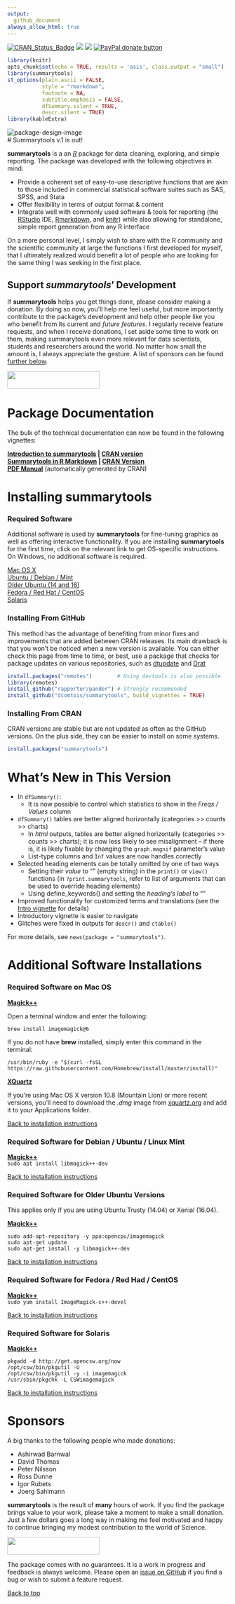 ```yaml
---
output: 
  github_document
always_allow_html: true
---
```


<!-- # summarytools <a href='https://github.com/dcomtois/summarytools'><img src='img/logo.png' align="right" height="145" /></a> -->

<!-- badges -->

[![CRAN\_Status\_Badge](http://www.r-pkg.org/badges/version/summarytools)](https://cran.r-project.org/package=summarytools)
[![](http://cranlogs.r-pkg.org/badges/summarytools)](http://cran.rstudio.com/web/packages/summarytools/index.html)
[![](http://cranlogs.r-pkg.org/badges/grand-total/summarytools)](http://cran.rstudio.com/web/packages/summarytools/index.html)
<span class="badge-paypal"><a href="https://www.paypal.com/cgi-bin/webscr?cmd=_donations&business=HMN3QJR7UMT7S&item_name=Help+scientists,+data+scientists+and+analysts+around+the+globe&currency_code=CAD&source=url" title="Donate to this project using Paypal"><img src="https://img.shields.io/badge/PayPal-Donate-blue" alt="PayPal donate button" /></a></span>

```r
library(knitr)
opts_chunk$set(echo = TRUE, results = 'asis', class.output = "small")
library(summarytools)
st_options(plain.ascii = FALSE,
           style = "rmarkdown",
           footnote = NA,
           subtitle.emphasis = FALSE,
           dfSummary.silent = TRUE,
           descr.silent = TRUE)
library(kableExtra)
```


![package-design-image](img/summarytools-tabletop.png)
<a id="op"></a>  
# Summarytools v.1 is out!

**summarytools** is a an [*R*](https://www.r-project.org) package for data
cleaning, exploring, and simple reporting. The package was developed with 
the following objectives in mind:

 - Provide a coherent set of easy-to-use descriptive functions that are
   akin to those included in commercial statistical software suites such as
   SAS, SPSS, and Stata 
 - Offer flexibility in terms of output format & content  
 - Integrate well with commonly used software & tools for reporting
   (the [RStudio](https://www.rstudio.com/products/rstudio/) IDE,
   [Rmarkdown](https://rmarkdown.rstudio.com/), and 
   [knitr](https://yihui.org/knitr/)) while also allowing for standalone,
   simple report generation from any R interface

On a more personal level, I simply wish to share with the R community and
the scientific community at large the functions I first developed for myself,
that I ultimately realized would benefit a lot of people who are looking for
the same thing I was seeking in the first place. 

## Support *summarytools*' Development 

If **summarytools** helps you get things done, please consider making a 
donation. By doing so now, you'll help me feel useful, but more importantly
contribute to the package's development and help other people like you 
who benefit from its current and *future features*. I regularly receive feature
requests, and when I receive donations, I set aside some time to work on them,
making summarytools even more relevant for data scientists, students
and researchers around the world. No matter how small the amount is,
I always appreciate the gesture. A list of sponsors can be found [further 
below](#sponsors).

<a href="https://www.paypal.com/cgi-bin/webscr?cmd=_donations&business=HMN3QJR7UMT7S&item_name=Help+scientists,+data+scientists+and+analysts+around+the+globe&currency_code=CAD&source=url"><img width=210 height=40 src="img/paypal-blue.svg"></a>

# Package Documentation 

The bulk of the technical documentation can now be found in the following
vignettes:

**[Introduction to summarytools](https://htmlpreview.github.io/?https://github.com/dcomtois/summarytools/blob/master/vignettes/Introduction.html)  |  [CRAN version](https://cran.r-project.org/web/packages/summarytools/vignettes/Introduction.html)**  
**[Summarytools in R Markdown](https://htmlpreview.github.io/?https://github.com/dcomtois/summarytools/blob/master/vignettes/summarytools-in-rmarkdown.html)  |  [CRAN Version](https://cran.r-project.org/web/packages/summarytools/vignettes/summarytools-in-rmarkdown.html)**  
**[PDF Manual](https://cran.r-project.org/web/packages/summarytools/summarytools.pdf)** (automatically generated by CRAN)  

# Installing summarytools

### Required Software

Additional software is used by **summarytools** for fine-tuning
graphics as well as offering interactive functionality. If you are installing
**summarytools** for the first time, click on the relevant link to get
OS-specific instructions. On Windows, no additional software is
required.

<a href="#required-mac-os">Mac OS X</a>  
<a href="#required-debian">Ubuntu / Debian / Mint</a>  
<a href="#required--older-ubuntu">Older Ubuntu (14 and 16)</a>  
<a href="#required-fedora">Fedora / Red Hat / CentOS</a>  
<a href="#required-solaris">Solaris</a>  

### Installing From GitHub

This method has the advantage of benefiting from  minor fixes and improvements
that are added between CRAN releases. Its main drawback is that you won't be
noticed when a new version is available. You can either check this page
from time to time, or best, use a package that checks for package updates
on various repositories, such as [dtupdate](https://github.com/hrbrmstr/dtupdate)
and [Drat](https://dirk.eddelbuettel.com/code/drat.html) 

```r
install.packages("remotes")        # Using devtools is also possible
library(remotes)
install_github("rapporter/pander") # Strongly recommended
install_github("dcomtois/summarytools", build_vignettes = TRUE)
```

### Installing From CRAN

CRAN versions are stable but are not updated as often as the GitHub versions.
On the plus side, they can be easier to install on some systems.

```r
install.packages("summarytools")
```

# What's New in This Version 

 - In `dfSummary()`:  
   + It is now possible to control which statistics to show in the
     *Freqs / Values* column 
 - `dfSummary()` tables are better aligned horizontally (categories >> counts >>
   charts)  
   + In *html* outputs, tables are better aligned horizontally (categories >>
     counts >> charts); it is now less likely to see misalignment -- if there
     is, it is likely fixable by changing the `graph.magnif` parameter's value 
   + List-type columns and `Inf` values are now handles correctly 
 - Selected heading elements can be totally omitted by one of two ways 
   + Setting their *value* to "" (empty string) in the `print()` or
     `view()` functions (in `?print.summarytools`, refer to list of arguments
     that can be used to override heading elements)  
   + Using define_keywords() and setting the *heading's label* to ""  
 - Improved functionality for customized terms and translations (see the
  [Intro vignette](https://cran.r-project.org/web/packages/summarytools/vignettes/Introduction.html) for details)  
 - Introductory vignette is easier to navigate  
 - Glitches were fixed in outputs for `descr()` and `ctable()`
 
 For more details, see `news(package = "summarytools")`.


# Additional Software Installations

### <a id="required-mac-os"></a>Required Software on Mac OS

**[Magick++](https://imagemagick.org/Magick++/)**

Open a terminal window and enter the following:

  `brew install imagemagick@6`

If you do not have **brew** installed, simply enter this command
in the terminal:

  `/usr/bin/ruby -e "$(curl -fsSL https://raw.githubusercontent.com/Homebrew/install/master/install)"`

**[XQuartz](https://www.xquartz.org/)** 

If you're using Mac OS X version 10.8 (Mountain Lion) or more recent versions,
you'll need to download the _.dmg_ image from [xquartz.org](https://www.xquartz.org/) 
and add it to your Applications folder.

<a href="#installing-from-github">Back to installation instructions</a>

### <a id="required-debian"></a>Required Software for Debian / Ubuntu / Linux Mint

**[Magick++](https://imagemagick.org/Magick++/)**  
`sudo apt install libmagick++-dev`

<a href="#installing-from-github">Back to installation instructions</a>

### <a id="required-older-ubuntu"></a>Required Software for Older Ubuntu Versions
This applies only if you are using Ubuntu Trusty (14.04) or Xenial (16.04).

**[Magick++](https://imagemagick.org/Magick++/)**  
  
```
sudo add-apt-repository -y ppa:opencpu/imagemagick
sudo apt-get update
sudo apt-get install -y libmagick++-dev
```

<a href="#installing-from-github">Back to installation instructions</a>

### <a id="required-fedora"></a>Required Software for Fedora / Red Had / CentOS

**[Magick++](https://imagemagick.org/Magick++/)**  
`sudo yum install ImageMagick-c++-devel`

<a href="#installing-from-github">Back to installation instructions</a>

### <a id="required-solaris"></a>Required Software for Solaris

**[Magick++](https://imagemagick.org/Magick++/)**  
```
pkgadd -d http://get.opencsw.org/now
/opt/csw/bin/pkgutil -U
/opt/csw/bin/pkgutil -y -i imagemagick 
/usr/sbin/pkgchk -L CSWimagemagick
```

<a href="#installing-from-github">Back to installation instructions</a>


# <a id="sponsors"></a>Sponsors 

A big thanks to the following people who made donations:

- Ashirwad Barnwal  
- David Thomas  
- Peter Nilsson  
- Ross Dunne  
- Igor Rubets  
- Joerg Sahlmann  

**summarytools** is the result of **many** hours of work. If you find the
package brings value to your work, please take a moment to make a small 
donation. Just a few dollars goes a long way in making me feel motivated and
happy to continue bringing my modest contribution to the world of Science.

<a href="https://www.paypal.com/cgi-bin/webscr?cmd=_donations&business=HMN3QJR7UMT7S&item_name=Help+scientists,+data+scientists+and+analysts+around+the+globe&currency_code=CAD&source=url"><img width=210 height=40 src="img/paypal-blue.svg"></a> 


The package comes with no guarantees. It is a work in progress and
feedback is always welcome. Please open an
[issue on GitHub](https://github.com/dcomtois/summarytools/issues) if you find a
bug or wish to submit a feature request.

<a href="#top">Back to top</a>
